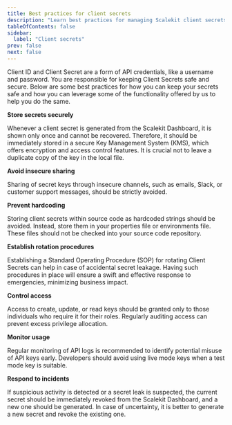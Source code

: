 ```yaml
---
title: Best practices for client secrets
description: "Learn best practices for managing Scalekit client secrets, including secure storage, rotation procedures, and access control to protect your SSO implementation."
tableOfContents: false
sidebar:
  label: "Client secrets"
prev: false
next: false
---
```



Client ID and Client Secret are a form of API credentials, like a username and password. You are responsible for keeping Client Secrets safe and secure. Below are some best practices for how you can keep your secrets safe and how you can leverage some of the functionality offered by us to help you do the same.

<CheckItem iconName="approve-check-circle"> **Store secrets securely** </CheckItem>

Whenever a client secret is generated from the Scalekit Dashboard, it is shown only once and cannot be recovered. Therefore, it should be immediately stored in a secure Key Management System (KMS), which offers encryption and access control features. It is crucial not to leave a duplicate copy of the key in the local file.

<CheckItem iconName="approve-check-circle"> **Avoid insecure sharing** </CheckItem>

Sharing of secret keys through insecure channels, such as emails, Slack, or customer support messages, should be strictly avoided.

<CheckItem iconName="approve-check-circle"> **Prevent hardcoding** </CheckItem>

Storing client secrets within source code as hardcoded strings should be avoided. Instead, store them in your properties file or environments file. These files should not be checked into your source code repository.

<CheckItem iconName="approve-check-circle"> **Establish rotation procedures** </CheckItem>

Establishing a Standard Operating Procedure (SOP) for rotating Client Secrets can help in case of accidental secret leakage. Having such procedures in place will ensure a swift and effective response to emergencies, minimizing business impact.

<CheckItem iconName="approve-check-circle"> **Control access** </CheckItem>

Access to create, update, or read keys should be granted only to those individuals who require it for their roles. Regularly auditing access can prevent excess privilege allocation.

<CheckItem iconName="approve-check-circle"> **Monitor usage** </CheckItem>

Regular monitoring of API logs is recommended to identify potential misuse of API keys early. Developers should avoid using live mode keys when a test mode key is suitable.

<CheckItem iconName="approve-check-circle"> **Respond to incidents** </CheckItem>

If suspicious activity is detected or a secret leak is suspected, the current secret should be immediately revoked from the Scalekit Dashboard, and a new one should be generated. In case of uncertainty, it is better to generate a new secret and revoke the existing one.
